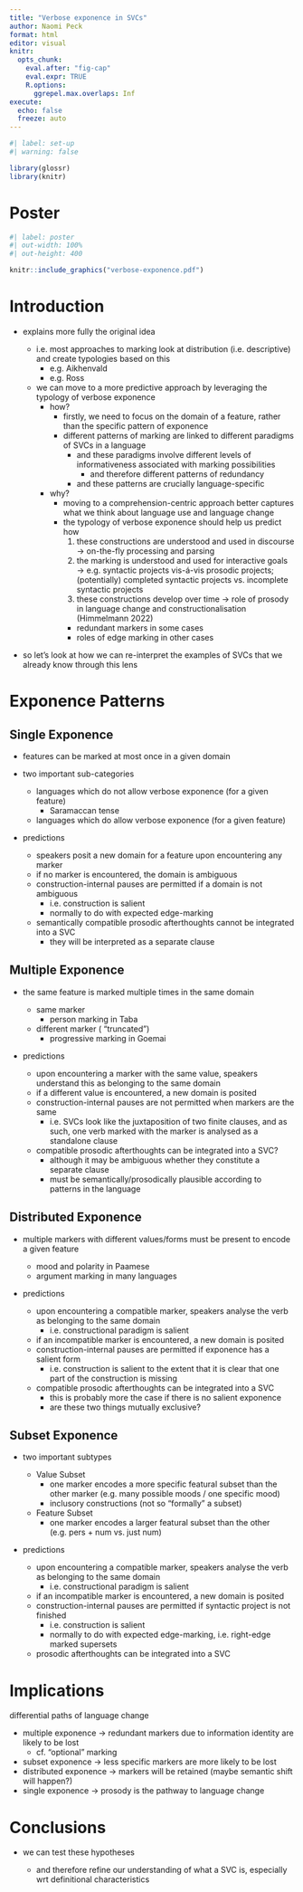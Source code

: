 ```yaml
---
title: "Verbose exponence in SVCs"
author: Naomi Peck
format: html
editor: visual
knitr:
  opts_chunk:
    eval.after: "fig-cap"
    eval.expr: TRUE
    R.options:
      ggrepel.max.overlaps: Inf
execute:
  echo: false
  freeze: auto
---
```


```r
#| label: set-up
#| warning: false

library(glossr)
library(knitr)

```



# Poster

```r
#| label: poster
#| out-width: 100%
#| out-height: 400

knitr::include_graphics("verbose-exponence.pdf")

```


# Introduction

-   explains more fully the original idea

    -   i.e. most approaches to marking look at distribution (i.e. descriptive) and create typologies based on this
        -   e.g. Aikhenvald
        -   e.g. Ross
    -   we can move to a more predictive approach by leveraging the typology of verbose exponence
        -   how?
            -   firstly, we need to focus on the domain of a feature, rather than the specific pattern of exponence
            -   different patterns of marking are linked to different paradigms of SVCs in a language
                -   and these paradigms involve different levels of informativeness associated with marking possibilities
                    -   and therefore different patterns of redundancy
                -   and these patterns are crucially language-specific
        -   why?
            -   moving to a comprehension-centric approach better captures what we think about language use and language change
            -   the typology of verbose exponence should help us predict how
                1.  these constructions are understood and used in discourse → on-the-fly processing and parsing
                2.  the marking is understood and used for interactive goals → e.g. syntactic projects vis-á-vis prosodic projects; (potentially) completed syntactic projects vs. incomplete syntactic projects
                3.  these constructions develop over time → role of prosody in language change and constructionalisation (Himmelmann 2022)
                - redundant markers in some cases
                - roles of edge marking in other cases

- so let’s look at how we can re-interpret the examples of SVCs that we already know through this lens

# Exponence Patterns

## Single Exponence

-   features can be marked at most once in a given domain
-   two important sub-categories

    -   languages which do not allow verbose exponence (for a given feature)
        -   Saramaccan tense
    -   languages which do allow verbose exponence (for a given feature)

-   predictions

    -   speakers posit a new domain for a feature upon encountering any marker
    -   if no marker is encountered, the domain is ambiguous
    -   construction-internal pauses are permitted if a domain is not ambiguous
        -   i.e. construction is salient
        -   normally to do with expected edge-marking
    -   semantically compatible prosodic afterthoughts cannot be integrated into a SVC
        -   they will be interpreted as a separate clause

## Multiple Exponence

-   the same feature is marked multiple times in the same domain

    -   same marker
        -   person marking in Taba
    -   different marker ( “truncated”)
        -   progressive marking in Goemai

-   predictions

    -   upon encountering a marker with the same value, speakers understand this as belonging to the same domain
    -   if a different value is encountered, a new domain is posited
    -   construction-internal pauses are not permitted when markers are the same
        -   i.e. SVCs look like the juxtaposition of two finite clauses, and as such, one verb marked with the marker is analysed as a standalone clause
    -   compatible prosodic afterthoughts can be integrated into a SVC?
        -   although it may be ambiguous whether they constitute a separate clause
        -   must be semantically/prosodically plausible according to patterns in the language

## Distributed Exponence

-   multiple markers with different values/forms must be present to encode a given feature

    -   mood and polarity in Paamese
    -   argument marking in many languages
    
-   predictions

    -   upon encountering a compatible marker, speakers analyse the verb as belonging to the same domain
        -   i.e. constructional paradigm is salient
    -   if an incompatible marker is encountered, a new domain is posited
    -   construction-internal pauses are permitted if exponence has a salient form
        -   i.e. construction is salient to the extent that it is clear that one part of the construction is missing
    -   compatible prosodic afterthoughts can be integrated into a SVC
        -   this is probably more the case if there is no salient exponence
        -   are these two things mutually exclusive?

## Subset Exponence

-   two important subtypes

    -   Value Subset
        -   one marker encodes a more specific featural subset than the other marker (e.g. many possible moods / one specific mood)
        -   inclusory constructions (not so “formally” a subset)
    -   Feature Subset
        -   one marker encodes a larger featural subset than the other (e.g. pers + num vs. just num)

-   predictions

    -   upon encountering a compatible marker, speakers analyse the verb as belonging to the same domain
        -   i.e. constructional paradigm is salient
    -   if an incompatible marker is encountered, a new domain is posited
    -   construction-internal pauses are permitted if syntactic project is not finished
        -   i.e. construction is salient
        -   normally to do with expected edge-marking, i.e. right-edge marked supersets
    -   prosodic afterthoughts can be integrated into a SVC

# Implications

differential paths of language change

-   multiple exponence → redundant markers due to information identity are likely to be lost
    -   cf. “optional” marking
-   subset exponence → less specific markers are more likely to be lost
-   distributed exponence → markers will be retained (maybe semantic shift will happen?)
-   single exponence → prosody is the pathway to language change

# Conclusions

-   we can test these hypotheses

    -   and therefore refine our understanding of what a SVC is, especially wrt definitional characteristics